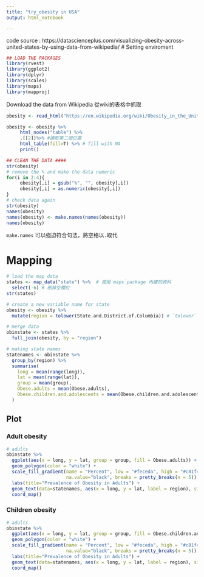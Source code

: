 ```yaml
---
title: "try_obesity in USA"
output: html_notebook

---
```

code source : https://datascienceplus.com/visualizing-obesity-across-united-states-by-using-data-from-wikipedia/
# Setting enviroment
```r
## LOAD THE PACKAGES 
library(rvest)
library(ggplot2)
library(dplyr)
library(scales)
library(maps)
library(mapproj)
```

Download the data from Wikipedia
從wiki的表格中抓取

```r
obesity <- read_html("https://en.wikipedia.org/wiki/Obesity_in_the_United_States")

obesity <- obesity %>%
     html_nodes("table") %>%
     .[[2]]%>% #讀取第二個位置
     html_table(fill=T) %>% # fill with NA 
     print()
```
```r
## CLEAN THE DATA ####
str(obesity)
# remove the % and make the data numeric
for(i in 2:4){
     obesity[,i] = gsub("%", "", obesity[,i])
     obesity[,i] = as.numeric(obesity[,i])
}
# check data again
str(obesity)
names(obesity)
names(obesity) <- make.names(names(obesity)) 
names(obesity)
```
`make.names` 可以強迫符合句法，將空格以`.`取代

# Mapping
```r
# load the map data
states <- map_data("state") %>%  # 使用`maps`package 內建的資料
  select(-6) # 刪掉空欄位
str(states)
```

```r
# create a new variable name for state
obesity <- obesity %>%
  mutate(region = tolower(State.and.District.of.Columbia)) # `tolower` 全改為小寫

# merge data
obinstate <- states %>%
  full_join(obesity, by = "region") 

# making state names
statenames <- obinstate %>% 
  group_by(region) %>%
  summarise(
    long = mean(range(long)), 
    lat = mean(range(lat)), 
    group = mean(group), 
    Obese.adults = mean(Obese.adults), 
    Obese.children.and.adolescents = mean(Obese.children.and.adolescents)
  )
```

## Plot 
### Adult obesity
```r
# adults
obinstate %>%
  ggplot(aes(x = long, y = lat, group = group, fill = Obese.adults)) + 
  geom_polygon(color = "white") +
  scale_fill_gradient(name = "Percent", low = "#feceda", high = "#c81f49", guide = "colorbar",
                      na.value="black", breaks = pretty_breaks(n = 5)) +
  labs(title="Prevalence of Obesity in Adults") +
  geom_text(data=statenames, aes(x = long, y = lat, label = region), size=3) +
  coord_map()
```
### Children obesity
```r
# adults
obinstate %>%
  ggplot(aes(x = long, y = lat, group = group, fill = Obese.children.and.adolescents)) + 
  geom_polygon(color = "white") +
  scale_fill_gradient(name = "Percent", low = "#feceda", high = "#c81f49", guide = "colorbar",
                      na.value="black", breaks = pretty_breaks(n = 5)) +
  labs(title="Prevalence of Obesity in Adults") +
  geom_text(data=statenames, aes(x = long, y = lat, label = region), size=3) +
  coord_map()
```

